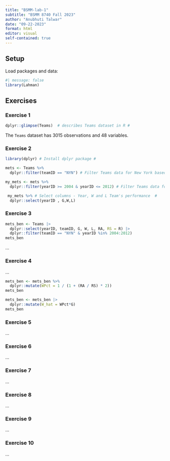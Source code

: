 ```yaml
---
title: "BSMM-lab-1"
subtitle: "BSMM 8740 Fall 2023"
author: "Anubhuti Talwar"
date: "09-22-2023"
format: html
editor: visual
self-contained: true
---
```


## Setup

Load packages and data:

```r
#| message: false
library(Lahman)

```

## Exercises

### Exercise 1

```r
dplyr::glimpse(Teams)  # describes Teams dataset in R #
```

The `Teams` dataset has 3015 observations and 48 variables.

### Exercise 2

```r

library(dplyr) # Install dplyr package #

mets <- Teams %>%
  dplyr::filter(teamID == "NYN") # Filter Teams data for New York based on TeamID #

my_mets <- mets %>%
  dplyr::filter(yearID >= 2004 & yearID <= 2012) # Filter Teams data for New York based on year #

 my_mets %>% # Select columns - Year, W and L Team's performance  #
  dplyr::select(yearID , G,W,L) 

```

### Exercise 3

```r

mets_ben <- Teams |>
  dplyr::select(yearID, teamID, G, W, L, RA, RS = R) |>
  dplyr::filter(teamID == "NYN" & yearID %in% 2004:2012)
mets_ben

```

...

### Exercise 4

...

```r

mets_ben <- mets_ben %>%
  dplyr::mutate(WPct = 1 / (1 + (RA / RS) * 2))
mets_ben

mets_ben <- mets_ben |>
  dplyr::mutate(W_hat = WPct*G)
mets_ben

```

### Exercise 5

...

### Exercise 6

...

### Exercise 7

...

### Exercise 8

...

### Exercise 9

...

### Exercise 10

...
